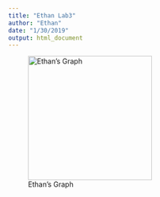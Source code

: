 ```yaml
---
title: "Ethan Lab3"
author: "Ethan"
date: "1/30/2019"
output: html_document
---
```


![Ethan's Graph](Ethan_Health_Bar_Graph.jpeg){width=250px}